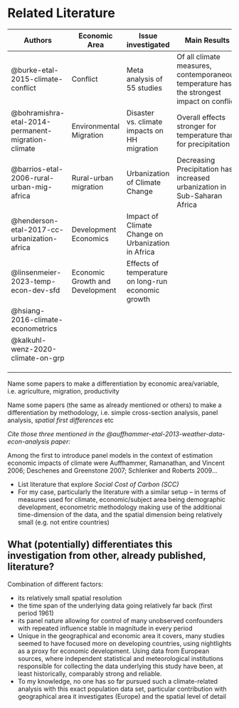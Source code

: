 # Related Literature

| Authors | Economic Area | Issue investigated | Main Results | Econometric Methodology | Resolution | Measure for Climate | Further Comments |
|---------|---------|---------|---------|---------|---------|---------|---------|
| @burke-etal-2015-climate-conflict | Conflict | Meta analysis of 55 studies | Of all climate measures, contemporaneous temperature has the strongest impact on conflict | Panel data analysis with contemporaneous or lagged climate measures | Diverse | Diverse |  |
| @bohramishra-etal-2014-permanent-migration-climate | Environmental Migration | Disaster vs. climate impacts on HH migration | Overall effects stronger for temperature than for precipitation | "Lagged" panel analysis | Sub-national/regional | Precipitation & Temperature | Probability to Migrate as Dependent |
| @barrios-etal-2006-rural-urban-mig-africa | Rural-urban migration | Urbanization of Climate Change | Decreasing Precipitation has increased urbanization in Sub-Saharan Africa | Plan Cross-Section (Pooled Panel Data) | National | Precipitation ("Rainfall") |  |
| @henderson-etal-2017-cc-urbanization-africa | Development Economics | Impact of Climate Change on Urbanization in Africa |  | Average moisture ( |  |  |  |
| @linsenmeier-2023-temp-econ-dev-sfd | Economic Growth and Development | Effects of temperature on long-run economic growth |  | Spatial first differences |  |  |  |
| @hsiang-2016-climate-econometrics |  |  |  |  |  |  |  |
| @kalkuhl-wenz-2020-climate-on-grp |  |  |  |  |  |  |  |
|  |  |  |  |  |  |  |  |
|  |  |  |  |  |  |  |  |
|  |  |  |  |  |  |  |  |

Name some papers to make a differentiation by economic area/variable, i.e. agriculture, migration, productivity

Name some papers (the same as already mentioned or others) to make a differentiation by methodology, i.e. simple cross-section analysis, panel analysis, *spatial first differences* etc

*Cite those three mentioned in the @auffhammer-etal-2013-weather-data-econ-analysis paper:*

Among the first to introduce panel models in the context of estimation economic impacts of climate were Auffhammer, Ramanathan, and Vincent 2006; Deschenes and Greenstone 2007; Schlenker and Roberts 2009...

-   List literature that explore *Social Cost of Carbon (SCC)*
-   For my case, particularly the literature with a similar setup -- in terms of measures used for climate, economic/subject area being demographic development, econometric methodology making use of the additional time-dimension of the data, and the spatial dimension being relatively small (e.g. not entire countries)

## What (potentially) differentiates this investigation from other, already published, literature?

Combination of different factors:

-   its relatively small spatial resolution
-   the time span of the underlying data going relatively far back (first period 1961)
-   its panel nature allowing for control of many unobserved confounders with repeated influence stable in magnitude in every period
-   Unique in the geographical and economic area it covers, many studies seemed to have focused more on developing countries, using nightlights as a proxy for economic development. Using data from European sources, where independent statistical and meteorological institutions responsible for collecting the data underlying this study have been, at least historically, comparably strong and reliable.
-   To my knowledge, no one has so far pursued such a climate-related analysis with this exact population data set, particular contribution with geographical area it investigates (Europe) and the spatial level of detail
